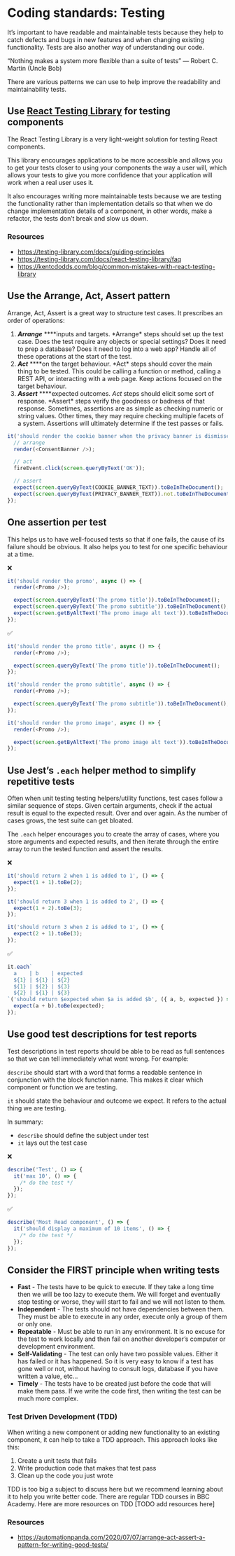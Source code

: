 
<Meta title="Coding Standards/Testing" />

# Coding standards: Testing

It’s important to have readable and maintainable tests because they help to catch defects and bugs in new features and when changing existing functionality. Tests are also another way of understanding our code.

“Nothing makes a system more flexible than a suite of tests”
— Robert C. Martin (Uncle Bob)

There are various patterns we can use to help improve the readability and maintainability tests.

## Use [React Testing Library](https://testing-library.com/docs/react-testing-library/intro/) for testing components

The React Testing Library is a very light-weight solution for testing React components.

This library encourages applications to be more accessible and allows you to get your tests closer to using your components the way a user will, which allows your tests to give you more confidence that your application will work when a real user uses it.

It also encourages writing more maintainable tests because we are testing the functionality rather than implementation details so that when we do change implementation details of a component, in other words, make a refactor, the tests don’t break and slow us down.

### Resources

- https://testing-library.com/docs/guiding-principles
- https://testing-library.com/docs/react-testing-library/faq
- https://kentcdodds.com/blog/common-mistakes-with-react-testing-library

## Use the Arrange, Act, Assert pattern

Arrange, Act, Assert is a great way to structure test cases. It prescribes an order of operations:

1. **_Arrange_** \**\*\*inputs and targets. *Arrange\* steps should set up the test case. Does the test require any objects or special settings? Does it need to prep a database? Does it need to log into a web app? Handle all of these operations at the start of the test.
2. **_Act_** \**\*\*on the target behaviour. *Act\* steps should cover the main thing to be tested. This could be calling a function or method, calling a REST API, or interacting with a web page. Keep actions focused on the target behaviour.
3. **_Assert_** \**\*\*expected outcomes. *Act* steps should elicit some sort of response. *Assert\* steps verify the goodness or badness of that response. Sometimes, assertions are as simple as checking numeric or string values. Other times, they may require checking multiple facets of a system. Assertions will ultimately determine if the test passes or fails.

```js
it('should render the cookie banner when the privacy banner is dismissed', async () => {
  // arrange
  render(<ConsentBanner />);

  // act
  fireEvent.click(screen.queryByText('OK'));

  // assert
  expect(screen.queryByText(COOKIE_BANNER_TEXT)).toBeInTheDocument();
  expect(screen.queryByText(PRIVACY_BANNER_TEXT)).not.toBeInTheDocument();
});
```

## One assertion per test

This helps us to have well-focused tests so that if one fails, the cause of its failure should be obvious. It also helps you to test for one specific behaviour at a time.

❌

```js
it('should render the promo', async () => {
  render(<Promo />);

  expect(screen.queryByText('The promo title')).toBeInTheDocument();
  expect(screen.queryByText('The promo subtitle')).toBeInTheDocument();
  expect(screen.getByAltText('The promo image alt text')).toBeInTheDocument();
});
```

✅

```js
it('should render the promo title', async () => {
  render(<Promo />);

  expect(screen.queryByText('The promo title')).toBeInTheDocument();
});

it('should render the promo subtitle', async () => {
  render(<Promo />);

  expect(screen.queryByText('The promo subtitle')).toBeInTheDocument();
});

it('should render the promo image', async () => {
  render(<Promo />);

  expect(screen.getByAltText('The promo image alt text')).toBeInTheDocument();
});
```

## Use Jest’s `.each` helper method to simplify repetitive tests

Often when unit testing testing helpers/utility functions, test cases follow a similar sequence of steps. Given certain arguments, check if the actual result is equal to the expected result. Over and over again. As the number of cases grows, the test suite can get bloated.

The `.each` helper encourages you to create the array of cases, where you store arguments and expected results, and then iterate through the entire array to run the tested function and assert the results.

❌

```js
it('should return 2 when 1 is added to 1', () => {
  expect(1 + 1).toBe(2);
});

it('should return 3 when 1 is added to 2', () => {
  expect(1 + 2).toBe(3);
});

it('should return 3 when 2 is added to 1', () => {
  expect(2 + 1).toBe(3);
});
```

✅

```js
it.each`
  a    | b    | expected
  ${1} | ${1} | ${2}
  ${1} | ${2} | ${3}
  ${2} | ${1} | ${3}
`('should return $expected when $a is added $b', ({ a, b, expected }) => {
  expect(a + b).toBe(expected);
});
```

## Use good test descriptions for test reports

Test descriptions in test reports should be able to be read as full sentences so that we can tell immediately what went wrong. For example:

`describe` should start with a word that forms a readable sentence in conjunction with the block function name. This makes it clear which component or function we are testing.

`it` should state the behaviour and outcome we expect. It refers to the actual thing we are testing.

In summary:

- `describe` should define the subject under test
- `it` lays out the test case

❌

```js
describe('Test', () => {
  it('max 10', () => {
    /* do the test */
  });
});
```

✅

```js
describe('Most Read component', () => {
  it('should display a maximum of 10 items', () => {
    /* do the test */
  });
});
```

## Consider the FIRST principle when writing tests

- **Fast** - The tests have to be quick to execute. If they take a long time then we will be too lazy to execute them. We will forget and eventually stop testing or worse, they will start to fail and we will not listen to them.
- **Independent** - The tests should not have dependencies between them. They must be able to execute in any order, execute only a group of them or only one.
- **Repeatable** - Must be able to run in any environment. It is no excuse for the test to work locally and then fail on another developer’s computer or development environment.
- **Self-Validating** - The test can only have two possible values. Either it has failed or it has happened. So it is very easy to know if a test has gone well or not, without having to consult logs, database if you have written a value, etc…
- **Timely** - The tests have to be created just before the code that will make them pass. If we write the code first, then writing the test can be much more complex.

### Test Driven Development (TDD)

When writing a new component or adding new functionality to an existing component, it can help to take a TDD approach. This approach looks like this:

1. Create a unit tests that fails
2. Write production code that makes that test pass
3. Clean up the code you just wrote

TDD is too big a subject to discuss here but we recommend learning about it to help you write better code. There are regular TDD courses in BBC Academy. Here are more resources on TDD [TODO add resources here]

### Resources

- https://automationpanda.com/2020/07/07/arrange-act-assert-a-pattern-for-writing-good-tests/
